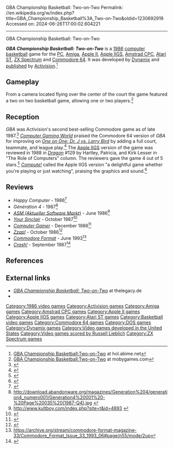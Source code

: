 GBA Championship Basketball: Two-on-Two
Permalink: //en.wikipedia.org/w/index.php?title=GBA_Championship_Basketball%3A_Two-on-Two&oldid=1230692919
Accessed on: 2024-06-26T17:00:02.604221



------
GBA Championship Basketball: Two-on-Two
{{Short description|1986 video game}}
{{Cleanup bare URLs|date=August 2022}}
{{Infobox video game
| title = GBA Championship Basketball: Two-on-Two
| image = GBA Championship Basketball Two-on-Two cover.jpg
| caption = 
| developer = [[Dynamix]]
| publisher = [[Activision]]
| producer = Scott Orr
| designer = Troy A. Lyndon<br />Scott Orr<br />John Cutter
| artist = Scott Orr<br />John Cutter<br />Mark Madland
| composer = Tommy V. Dunbar
| series = 
| engine = 
| released = 1986
| genre = Sports
| modes = 
| platforms = [[DOS]], [[Amiga]], [[Apple II]], [[Apple IIGS]], [[Amstrad CPC]], [[Atari ST]], [[ZX Spectrum]], [[Commodore 64]]
}}

'''''GBA Championship Basketball: Two-on-Two''''' is a [[1986 in video gaming|1986]] [[computer game|computer]] [[basketball]] game for the [[IBM PC compatible|PC]], [[Amiga]], [[Apple II series|Apple II]], [[Apple IIGS]], [[Amstrad CPC]], [[Atari ST]], [[ZX Spectrum]] and [[Commodore 64]]. It was developed by [[Dynamix]] and [[video game publisher|published]] by [[Activision]].<ref>[http://hol.abime.net/2708 GBA Championship Basketball:Two-on-Two] at hol.abime.net</ref>

== Gameplay ==
From a camera located flying over the center of the court the game featured a two on two basketball game, allowing one or two players.<ref>[http://www.mobygames.com/game/dos/gba-championship-basketball-two-on-two's GBA Championship Basketball:Two-on-Two] {{webarchive |url=https://web.archive.org/web/20160303235723/http://www.mobygames.com/game/dos/gba-championship-basketball-two-on-two's |date=March 3, 2016}} at mobygames.com</ref>

==Reception==
''GBA'' was Activision's second best-selling Commodore game as of late 1987.<ref name="ferrell198712">{{cite news | url=https://archive.org/stream/1987-12-computegazette/Compute_Gazette_Issue_54_1987_Dec#page/n17/mode/2up | title=The Commodore Games That Live On And On | work=Compute's Gazette | date=December 1987 | accessdate=24 January 2015 | author=Ferrell, Keith | pages=18–22}}</ref> ''[[Computer Gaming World]]'' praised the Commodore 64 version of ''GBA'' for improving on ''[[One on One: Dr. J vs. Larry Bird]]'' by adding a full court, teammate, and league play.<ref name="teverbaugh198608">{{cite news | title=Sports Scoreboard | magazine=Computer Gaming World | date=August 1986 | url=http://www.cgwmuseum.org/galleries/index.php?year=1986&pub=2&id=30 | accessdate=1 November 2013 | author=Teverbaugh, Rick | pages=20}}</ref> The [[Apple IIGS]] version of the game was reviewed in 1988 in ''[[Dragon (magazine)|Dragon]]'' #129 by Hartley, Patricia, and Kirk Lesser in "The Role of Computers" column. The reviewers gave the game 4 out of 5 stars.<ref name="Dragon129">{{cite journal | title=The Role of Computers | last1=Lesser | last2=Lesser | last3=Lesser | first1=Hartley | first2=Patricia | first3=Kirk | journal=Dragon | issue=129 | date=January 1988 | pages=32–42}}</ref> ''[[Compute!]]'' called the Apple IIGS version "a delightful game whether you're playing or just watching", praising the graphics and sound.<ref name="trunzo198804">{{cite news | url=https://archive.org/stream/1988-04-compute-magazine/Compute_Issue_095_1988_Apr#page/n21/mode/2up | title=GBA Championship Basketball: Two-On-Two | work=Compute! | date=April 1988 | accessdate=10 November 2013 | author=Trunzo, James V. | pages=20}}</ref>

==Reviews==
* ''Happy Computer'' - 1986<ref>{{Cite web|url=http://www.kultpower.de/archiv/heft_happycomputer_spielesonderheft-2_seite46|title = Kultpower Archiv: Komplettscan Happy Computer Spielesonderheft 2 (1986)}}</ref>
* ''Génération 4'' - 1987<ref>http://download.abandonware.org/magazines/Generation%204/generation4_numero001/Generation4%20001%20-%20Page%20035%20(1987-Q4).jpg {{Bare URL image|date=March 2022}}</ref>
* ''[[ASM (Aktueller Software Markt)]]'' - June 1986<ref>http://www.kultboy.com/index.php?site=t&id=4893 {{Bare URL inline|date=August 2022}}</ref>
* ''[[Your Sinclair]]'' - October 1987<ref>{{Cite web |url=http://www.ysrnry.co.uk/articles/champbasketball.htm |title=Archived copy |access-date=2022-03-27 |archive-date=2014-06-19 |archive-url=https://web.archive.org/web/20140619012656/http://ysrnry.co.uk/articles/champbasketball.htm |url-status=dead}}</ref>
* ''[[Computer Gamer]]'' - December 1986<ref>{{Cite web|url=https://archive.org/details/Computer_Gamer_Issue_21_1986-12_Argus_Press_GB/page/n11/mode/2up|title = Computer Gamer - Issue 21 (1986-12) (Argus Press) (GB)|date = December 1986}}</ref>
* ''[[Zzap!64|Zzap!]]'' - October 1986<ref>{{Cite web|url=https://archive.org/details/zzap64-magazine-018/page/n34/mode/2up|title = ZZap!64 Magazine Issue 018|date = October 1986}}</ref>
* ''[[Commodore Format]]'' - June 1993<ref>https://archive.org/stream/commodore-format-magazine-33/Commodore_Format_Issue_33_1993_06#page/n55/mode/2up</ref>
* ''[[Crash (magazine)|Crash!]]'' - September 1987<ref>{{Cite web|url=https://archive.org/details/Crash_No._44_1987-09_Newsfield_GB/page/n21/mode/2up|title = Crash - No. 44 (1987-09) (Newsfield) (GB)|date = September 1987}}</ref>

==References==
{{reflist}}

==External links==
* [https://web.archive.org/web/20080218030224/http://www.thelegacy.de/Museum/4802/ ''GBA Championship Basketball: Two-on-Two''] at thelegacy.de
* {{mobygames|/9031}}

{{Dynamix}}

{{DEFAULTSORT:Gba Championship Basketball: Two-On-Two}}
[[Category:1986 video games]]
[[Category:Activision games]]
[[Category:Amiga games]]
[[Category:Amstrad CPC games]]
[[Category:Apple II games]]
[[Category:Apple IIGS games]]
[[Category:Atari ST games]]
[[Category:Basketball video games]]
[[Category:Commodore 64 games]]
[[Category:DOS games]]
[[Category:Dynamix games]]
[[Category:Video games developed in the United States]]
[[Category:Video games scored by Russell Lieblich]]
[[Category:ZX Spectrum games]]


{{basketball-videogame-stub}}